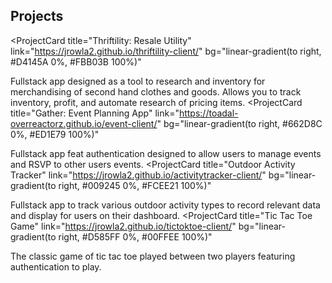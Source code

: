 ## Projects

<ProjectCard
  title="Thriftility: Resale Utility"
  link="https://jrowla2.github.io/thriftility-client/"
  bg="linear-gradient(to right, #D4145A 0%, #FBB03B 100%)"
>
  Fullstack app designed as a tool to research and inventory for merchandising of second hand clothes and goods. Allows you to track inventory, profit, and automate research of pricing items.
</ProjectCard>
<ProjectCard
  title="Gather: Event Planning App"
  link="https://toadal-overreactorz.github.io/event-client/"
  bg="linear-gradient(to right, #662D8C 0%, #ED1E79 100%)"
>
  Fullstack app feat authentication designed to allow users to manage events and RSVP to other users events.
</ProjectCard>
<ProjectCard
  title="Outdoor Activity Tracker"
  link="https://jrowla2.github.io/activitytracker-client/"
  bg="linear-gradient(to right, #009245 0%, #FCEE21 100%)"
>
  Fullstack app to track various outdoor activity types to record relevant data and display for users on their dashboard.
</ProjectCard>
<ProjectCard
  title="Tic Tac Toe Game"
  link="https://jrowla2.github.io/tictoktoe-client/"
  bg="linear-gradient(to right, #D585FF 0%, #00FFEE 100%)"
>
  The classic game of tic tac toe played between two players featuring authentication to play.
</ProjectCard>
